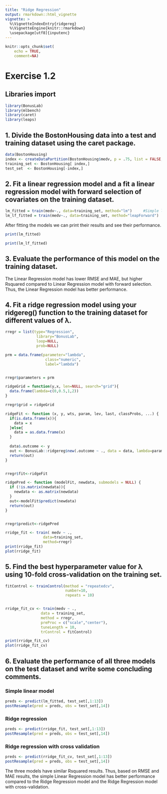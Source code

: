 ```yaml
---
title: "Ridge Regression"
output: rmarkdown::html_vignette
vignette: >
  %\VignetteIndexEntry{ridgereg}
  %\VignetteEngine{knitr::rmarkdown}
  \usepackage[utf8]{inputenc}
---
```


```r
knitr::opts_chunk$set(
    echo = TRUE,
    comment=NA)
```

# Exercise 1.2

## Libraries import
```r
library(BonusLab)
library(mlbench)
library(caret)
library(leaps)
```


## 1. Divide the BostonHousing data into a test and training dataset using the caret package.
```r
data(BostonHousing)
index <- createDataPartition(BostonHousing$medv, p = .75, list = FALSE, times = 1)  
training_set <- BostonHousing[ index,]   
test_set  <- BostonHousing[-index,]
```

## 2. Fit a linear regression model and a fit a linear regression model with forward selection of covariates on the training dataset.
```r
lm_fitted = train(medv~., data=training_set, method="lm")     #Simple linear regression
lm_lf_fitted = train(medv~., data=training_set, method="leapForward")   #Linear regression with forward selection
```

After fitting the models we can print their results and see their performance.
```r
print(lm_fitted)
```

```r
print(lm_lf_fitted)
```

## 3. Evaluate the performance of this model on the training dataset.

The Linear Regression model has lower RMSE and MAE, but higher Rsquared compared to Linear Regression model with forward selection. Thus, the Linear Regression model has better performance.

## 4. Fit a ridge regression model using your ridgereg() function to the training dataset for different values of λ.

```r
rregr = list(type="Regression", 
              library="BonusLab",
              loop=NULL,
              prob=NULL)

prm = data.frame(parameter="lambda",
                  class="numeric",
                  label="lambda")


rregr$parameters = prm
```

```r
ridgeGrid = function(y,x, len=NULL, search="grid"){
  data.frame(lambda=c(0,0.5,1,2))
}

rregr$grid = ridgeGrid
```

```r
ridgeFit <- function (x, y, wts, param, lev, last, classProbs, ...) {
  if(is.data.frame(x)){
    data = x
  }else{
    data = as.data.frame(x)
  }
  
  data$.outcome <- y
  out <- BonusLab::ridgereg$new(.outcome ~ ., data = data, lambda=param$lambda, ...)
  return(out)
}


rregr$fit<-ridgeFit
```

```r
ridgePred <- function (modelFit, newdata, submodels = NULL) {
  if (!is.matrix(newdata)){
    newdata <- as.matrix(newdata)
  }
  out<-modelFit$predict(newdata)
  return(out)
}


rregr$predict<-ridgePred
```

```r
rridge_fit <- train( medv ~ ., 
                 data=training_set, 
                 method=rregr)
print(rridge_fit)
plot(rridge_fit)
```


## 5. Find the best hyperparameter value for λ using 10-fold cross-validation on the training set.
```r
fitControl <- trainControl(method = "repeatedcv", 
                           number=10, 
                           repeats = 10)


rridge_fit_cv <- train(medv ~ ., 
                data = training_set, 
                method = rregr, 
                preProc = c("scale","center"), 
                tuneLength = 10, 
                trControl = fitControl)

print(rridge_fit_cv)
plot(rridge_fit_cv)
```

## 6. Evaluate the performance of all three models on the test dataset and write some concluding comments.

### Simple linear model

```r
preds <- predict(lm_fitted, test_set[,1:13])
postResample(pred = preds, obs = test_set[,14])
```

### Ridge regression

```r
preds <- predict(rridge_fit, test_set[,1:13])
postResample(pred = preds, obs = test_set[,14])
```
### Ridge regression with cross validation

```r
preds <- predict(rridge_fit_cv, test_set[,1:13])
postResample(pred = preds, obs = test_set[,14])
```

The three models have similar Rsquared results. Thus, based on RMSE and MAE results, the simple Linear Regression model has better performance compared to the Ridge Regression model and the Ridge Regression model with cross-validation.



